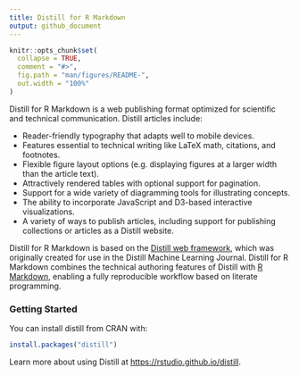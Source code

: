```yaml
---
title: Distill for R Markdown
output: github_document
---
```


<!-- README.md is generated from README.Rmd. Please edit that file -->

```r
knitr::opts_chunk$set(
  collapse = TRUE,
  comment = "#>",
  fig.path = "man/figures/README-",
  out.width = "100%"
)
```

Distill for R Markdown is a web publishing format optimized for scientific and technical communication. Distill articles include:

- Reader-friendly typography that adapts well to mobile devices.
- Features essential to technical writing like LaTeX math, citations, and footnotes.
- Flexible figure layout options (e.g. displaying figures at a larger width than the article text).
- Attractively rendered tables with optional support for pagination.
- Support for a wide variety of diagramming tools for illustrating concepts.
- The ability to incorporate JavaScript and D3-based interactive visualizations.
- A variety of ways to publish articles, including support for publishing collections or articles as a Distill website.

Distill for R Markdown is based on the [Distill web framework](https://github.com/distillpub/template), which was originally created for use in the Distill Machine Learning Journal. Distill for R Markdown combines the technical authoring features of Distill with [R Markdown](https://rmarkdown.rstudio.com/), enabling a fully reproducible workflow based on literate programming.

### Getting Started

You can install distill from CRAN with:

``` r
install.packages("distill")
```

Learn more about using Distill at <https://rstudio.github.io/distill>.




